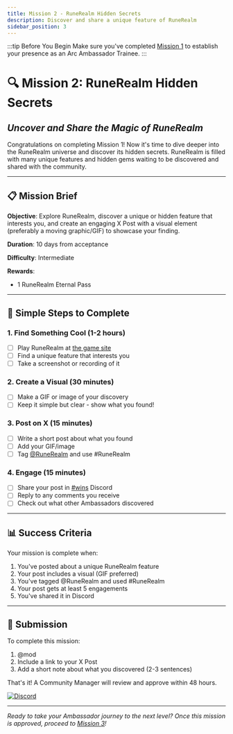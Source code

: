 ```yaml
---
title: Mission 2 - RuneRealm Hidden Secrets
description: Discover and share a unique feature of RuneRealm
sidebar_position: 3
---
```


:::tip Before You Begin
Make sure you've completed [Mission 1](./mission-1) to establish your presence as an Arc Ambassador Trainee.
:::

# 🔍 Mission 2: RuneRealm Hidden Secrets
## *Uncover and Share the Magic of RuneRealm*

Congratulations on completing Mission 1! Now it's time to dive deeper into the RuneRealm universe and discover its hidden secrets. RuneRealm is filled with many unique features and hidden gems waiting to be discovered and shared with the community.

---

## 📋 Mission Brief

**Objective**: Explore RuneRealm, discover a unique or hidden feature that interests you, and create an engaging X Post with a visual element (preferably a moving graphic/GIF) to showcase your finding.

**Duration**: 10 days from acceptance

**Difficulty**: Intermediate

**Rewards**: 
- 1 RuneRealm Eternal Pass

---

## 🎯 Simple Steps to Complete

### 1. Find Something Cool (1-2 hours)
- [ ] Play RuneRealm at <a href={RUNEREALM.gameSite} target="_blank">the game site</a>
- [ ] Find a unique feature that interests you
- [ ] Take a screenshot or recording of it

### 2. Create a Visual (30 minutes)
- [ ] Make a GIF or image of your discovery
- [ ] Keep it simple but clear - show what you found!

### 3. Post on X (15 minutes)
- [ ] Write a short post about what you found
- [ ] Add your GIF/image
- [ ] Tag <a href={RUNEREALM.twitter} target="_blank">@RuneRealm</a> and use #RuneRealm

### 4. Engage (15 minutes)
- [ ] Share your post in <a href={ARCAO.ambassadorWins} target="_blank">#wins</a> Discord
- [ ] Reply to any comments you receive
- [ ] Check out what other Ambassadors discovered

---

## 📊 Success Criteria

Your mission is complete when:

1. You've posted about a unique RuneRealm feature
2. Your post includes a visual (GIF preferred)
3. You've tagged @RuneRealm and used #RuneRealm
4. Your post gets at least 5 engagements
5. You've shared it in Discord

---

## 📝 Submission

To complete this mission:

1. @mod
2. Include a link to your X Post
3. Add a short note about what you discovered (2-3 sentences)

That's it! A Community Manager will review and approve within 48 hours.

<a href={ARCAO.discord} target="_blank">
  <img
    alt="Discord"
    src="https://img.shields.io/badge/Discord-Get%20Support-5865F2?style=for-the-badge&logo=discord"
  />
</a>

---

*Ready to take your Ambassador journey to the next level? Once this mission is approved, proceed to [Mission 3](./mission-3)!*
